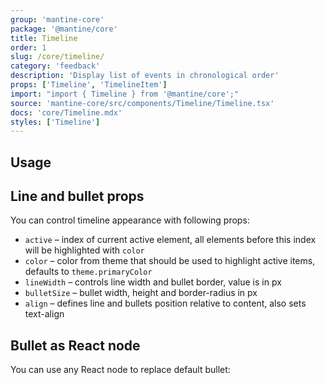 ```yaml
---
group: 'mantine-core'
package: '@mantine/core'
title: Timeline
order: 1
slug: /core/timeline/
category: 'feedback'
description: 'Display list of events in chronological order'
props: ['Timeline', 'TimelineItem']
import: "import { Timeline } from '@mantine/core';"
source: 'mantine-core/src/components/Timeline/Timeline.tsx'
docs: 'core/Timeline.mdx'
styles: ['Timeline']
---
```



## Usage

<Demo data={TimelineDemos.usage} />

## Line and bullet props

You can control timeline appearance with following props:

- `active` – index of current active element, all elements before this index will be highlighted with `color`
- `color` – color from theme that should be used to highlight active items, defaults to `theme.primaryColor`
- `lineWidth` – controls line width and bullet border, value is in px
- `bulletSize` – bullet width, height and border-radius in px
- `align` – defines line and bullets position relative to content, also sets text-align

<Demo data={TimelineDemos.configurator} />

## Bullet as React node

You can use any React node to replace default bullet:

<Demo data={TimelineDemos.bullet} />
